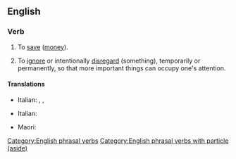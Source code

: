 ==English==

===Verb===
{{en-verb|puts aside|putting aside|put aside}}

# {{lb|en|transitive}} To [[save]] ([[money]]).
#: {{ux|en|I try to '''put''' a few dollars '''aside''' each week, just in case I need money in an emergency.}}
# {{lb|en|transitive}} To [[ignore]] or intentionally [[disregard]] (something), temporarily or permanently, so that more important things can occupy one's attention.
#: {{ux|en|Let's '''put''' our differences '''aside''' for the moment, and get this project finished.}}

====Translations====
{{trans-top|save money}}
* Italian: {{t|it|mettere da parte}}, {{t+|it|risparmiare}}, {{t|it|mettere via}}
{{trans-mid}}
{{trans-bottom}}

{{trans-top|ignore or intentionally disregard}}
* Italian: {{t|it|mettere da parte}}
{{trans-mid}}
* Maori: {{t|mi|tīkape}}
{{trans-bottom}}

[[Category:English phrasal verbs]]
[[Category:English phrasal verbs with particle (aside)]]